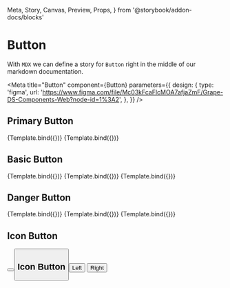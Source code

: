   Meta,
  Story,
  Canvas,
  Preview,
  Props,
} from '@storybook/addon-docs/blocks'

# Button

With `MDX` we can define a story for `Button` right in the middle of our
markdown documentation.


<Meta
  title="Button"
  component={Button}
  parameters={{
    design: {
      type: 'figma',
      url:
        'https://www.figma.com/file/Mc03kFcaFlcMOA7afjaZmF/Grape-DS-Components-Web?node-id=1%3A2',
    },
  }}
/>

## Primary Button

<Canvas>
  <Story
    name="primary"
    args={{
      color: 'primary',
      children: 'Primary',
    }}
  >
    {Template.bind({})}
  </Story>
  <Story
    name="primary-minimal"
    args={{
      color: 'primary',
      variant: 'minimal',
      children: 'Primary',
    }}
  >
    {Template.bind({})}
  </Story>
</Canvas>

## Basic Button

<Canvas>
  <Story
    name="basic"
    args={{
      color: 'basic',
      children: 'Basic',
    }}
  >
    {Template.bind({})}
  </Story>
  <Story
    name="basic-minimal"
    args={{
      color: 'basic',
      variant: 'minimal',
      children: 'Basic',
    }}
  >
    {Template.bind({})}
  </Story>
  <Story
    name="basic-minimal-sm"
    args={{
      color: 'basic',
      variant: 'minimal',
      children: 'Basic',
      size: 'small',
    }}
  >
    {Template.bind({})}
  </Story>
</Canvas>

## Danger Button

<Canvas>
  <Story
    name="danger"
    args={{
      color: 'danger',
      children: 'Basic',
    }}
  >
    {Template.bind({})}
  </Story>
  <Story
    name="danger-minimal"
    args={{
      color: 'danger',
      variant: 'minimal',
      children: 'Basic',
    }}
  >
    {Template.bind({})}
  </Story>
  <Story
    name="danger-sm"
    args={{
      color: 'danger',
      children: 'Basic',
      size: 'small',
    }}
  >
    {Template.bind({})}
  </Story>
</Canvas>

## Icon Button

<Canvas>
  <Button color="primary" variant="standard" size="regular" icon="close" />
  <Button color="primary" variant="standard" size="regular" icon="people" />
</Canvas>

## Icon Button

<Canvas>
  <Button color="primary" variant="standard" size="regular" icon="close">
    Left
  </Button>
  <Button
    color="primary"
    variant="standard"
    size="regular"
    icon="close"
    iconPosition="right"
  >
    Right
  </Button>
</Canvas>
